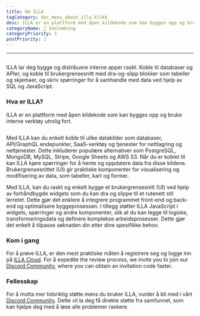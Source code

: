```yaml
---
title: Om ILLA
tagCategory: doc_menu_about_illa_klikk
desc: ILLA er en plattform med åpen kildekode som kan bygges opp og bruke interne verktøy utrolig fort.
categoryName: 👋 Innledning
categoryPriority: 1
postPriority: 1
---
```


* * *

## <h2 hidden>om ILLA</h2>

ILLA lar deg bygge og distribuere interne apper raskt. Koble til databaser og APIer, og koble til brukergrensesnitt med dra-og-slipp blokker som tabeller og skjemaer, og skriv spørringer for å samhandle med data ved hjelp av SQL og JavaScript.

### Hva er ILLA?

ILLA er en plattform med åpen kildekode som kan bygges opp og bruke interne verktøy utrolig fort.

<img
  src='https://cdn.illacloud.com/official-website/img/docs/introduction/about-illa-cloud.png'
  alt=""
/>

Med ILLA kan du enkelt koble til ulike datakilder som databaser, API/GraphQL endepunkter, SaaS-verktøy og tjenester for nettlagring og nettjenester. Dette inkluderer populære alternativer som PostgreSQL, MongoDB, MySQL, Stripe, Google Sheets og AWS S3. Når du er koblet til kan ILLA kjøre spørringer for å hente og oppdatere data fra disse kildene. Brukergrensesnittet (UI) gir praktiske komponenter for visualisering og modifisering av data, som tabeller, kart og former.

Med ILLA, kan du raskt og enkelt bygge et brukergrensesnitt (UI) ved hjelp av forhåndbygde widgets som du kan dra og slippe til et rutenett stil lerretet. Dette gjør det enklere å integrere programmet front-end og back-end og optimalisere byggeprosessen. I tillegg støtter ILLA JavaScript i widgets, spørringer og andre komponenter, slik at du kan legge til logiske, transformeringsdata og definere komplekse arbeidsprosesser. Dette gjør det enkelt å tilpasse søknaden din etter dine spesifikke behov.

### Kom i gang

For å prøve ILLA, er den mest praktiske måten å registrere seg og logge inn på [ILLA Cloud](https://cloud.illacloud.com/). 
For å expedite the review process, we invite you to join our [Discord Community](https://discord.gg/illacloud), where you can obtain an invitation code faster.

### Fellesskap

For å motta mer tidsriktig støtte mens du bruker ILLA, vurder å bli med i vårt [Discord Community](https://discord.gg/illacloud). Dette vil la deg få direkte støtte fra samfunnet, som kan hjelpe deg med å løse alle problemer raskere. 
